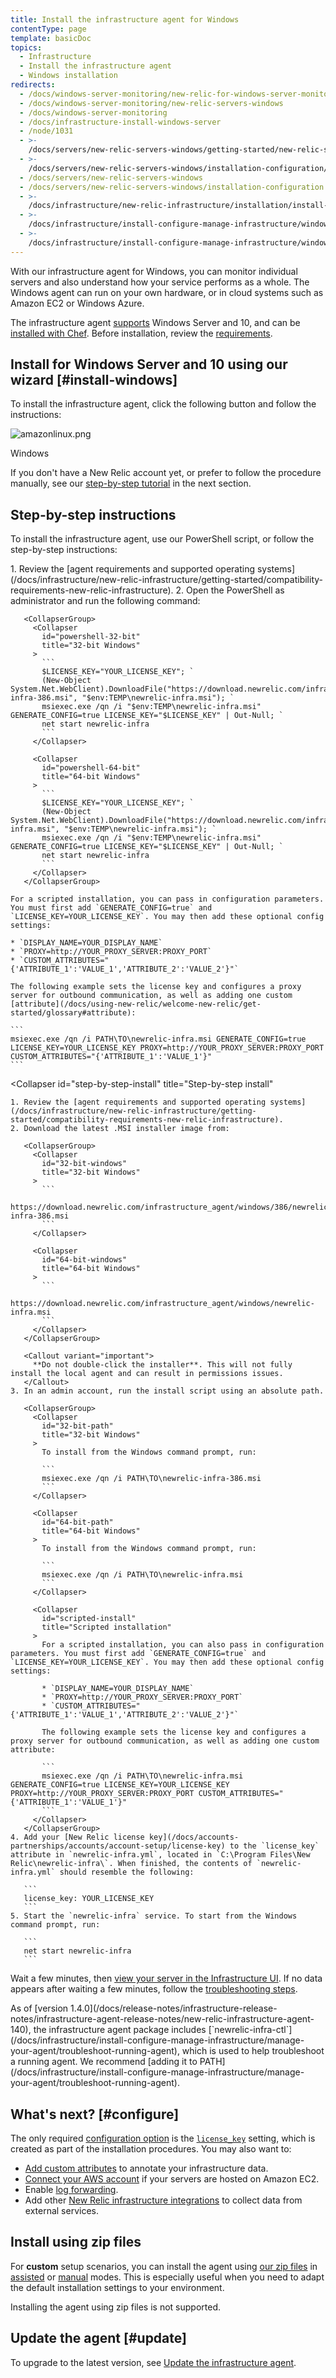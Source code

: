 ```yaml
---
title: Install the infrastructure agent for Windows
contentType: page
template: basicDoc
topics:
  - Infrastructure
  - Install the infrastructure agent
  - Windows installation
redirects:
  - /docs/windows-server-monitoring/new-relic-for-windows-server-monitoring
  - /docs/windows-server-monitoring/new-relic-servers-windows
  - /docs/windows-server-monitoring
  - /docs/infrastructure-install-windows-server
  - /node/1031
  - >-
    /docs/servers/new-relic-servers-windows/getting-started/new-relic-servers-windows
  - >-
    /docs/servers/new-relic-servers-windows/installation-configuration/install-servers-windows
  - /docs/servers/new-relic-servers-windows
  - /docs/servers/new-relic-servers-windows/installation-configuration
  - >-
    /docs/infrastructure/new-relic-infrastructure/installation/install-infrastructure-windows-server
  - >-
    /docs/infrastructure/install-configure-manage-infrastructure/windows-installation/install-infrastructure-windows-server-using-package-manager
  - >-
    /docs/infrastructure/install-configure-manage-infrastructure/windows-installation/install-infrastructure-windows-server-using-msi-installer
---
```


With our infrastructure agent for Windows, you can monitor individual servers and also understand how your service performs as a whole. The Windows agent can run on your own hardware, or in cloud systems such as Amazon EC2 or Windows Azure.

The infrastructure agent [supports](/docs/infrastructure/install-infrastructure-agent/get-started/requirements-infrastructure-agent) Windows Server and 10, and can be [installed with Chef](https://docs.newrelic.com/docs/infrastructure/new-relic-infrastructure/config-management-tools/configure-new-relic-infrastructure-using-chef). Before installation, review the [requirements](/docs/infrastructure/new-relic-infrastructure/getting-started/compatibility-requirements-new-relic-infrastructurets).

## Install for Windows Server and 10 using our wizard [#install-windows]

To install the infrastructure agent, click the following button and follow the instructions:

![amazonlinux.png](./images/windows.png)

Windows

If you don't have a New Relic account yet, or prefer to follow the procedure manually, see our [step-by-step tutorial](#step-by-step-instructions) in the next section.

## Step-by-step instructions

To install the infrastructure agent, use our PowerShell script, or follow the step-by-step instructions:

<CollapserGroup>
  <Collapser
    id="powershell-install"
    title="PowerShell install"
  >
    1. Review the [agent requirements and supported operating systems](/docs/infrastructure/new-relic-infrastructure/getting-started/compatibility-requirements-new-relic-infrastructure).
    2. Open the PowerShell as administrator and run the following command:

       <CollapserGroup>
         <Collapser
           id="powershell-32-bit"
           title="32-bit Windows"
         >
           ```
           $LICENSE_KEY="YOUR_LICENSE_KEY"; `
           (New-Object System.Net.WebClient).DownloadFile("https://download.newrelic.com/infrastructure_agent/windows/386/newrelic-infra-386.msi", "$env:TEMP\newrelic-infra.msi"); `
           msiexec.exe /qn /i "$env:TEMP\newrelic-infra.msi" GENERATE_CONFIG=true LICENSE_KEY="$LICENSE_KEY" | Out-Null; `
           net start newrelic-infra
           ```
         </Collapser>

         <Collapser
           id="powershell-64-bit"
           title="64-bit Windows"
         >
           ```
           $LICENSE_KEY="YOUR_LICENSE_KEY"; `
           (New-Object System.Net.WebClient).DownloadFile("https://download.newrelic.com/infrastructure_agent/windows/newrelic-infra.msi", "$env:TEMP\newrelic-infra.msi"); `
           msiexec.exe /qn /i "$env:TEMP\newrelic-infra.msi" GENERATE_CONFIG=true LICENSE_KEY="$LICENSE_KEY" | Out-Null; `
           net start newrelic-infra
           ```
         </Collapser>
       </CollapserGroup>

    For a scripted installation, you can pass in configuration parameters. You must first add `GENERATE_CONFIG=true` and `LICENSE_KEY=YOUR_LICENSE_KEY`. You may then add these optional config settings:

    * `DISPLAY_NAME=YOUR_DISPLAY_NAME`
    * `PROXY=http://YOUR_PROXY_SERVER:PROXY_PORT`
    * `CUSTOM_ATTRIBUTES="{'ATTRIBUTE_1':'VALUE_1','ATTRIBUTE_2':'VALUE_2'}"`

    The following example sets the license key and configures a proxy server for outbound communication, as well as adding one custom [attribute](/docs/using-new-relic/welcome-new-relic/get-started/glossary#attribute):

    ```
    msiexec.exe /qn /i PATH\TO\newrelic-infra.msi GENERATE_CONFIG=true LICENSE_KEY=YOUR_LICENSE_KEY PROXY=http://YOUR_PROXY_SERVER:PROXY_PORT CUSTOM_ATTRIBUTES="{'ATTRIBUTE_1':'VALUE_1'}"
    ```
  </Collapser>

  <Collapser
    id="step-by-step-install"
    title="Step-by-step install"
  >
    1. Review the [agent requirements and supported operating systems](/docs/infrastructure/new-relic-infrastructure/getting-started/compatibility-requirements-new-relic-infrastructure).
    2. Download the latest .MSI installer image from:

       <CollapserGroup>
         <Collapser
           id="32-bit-windows"
           title="32-bit Windows"
         >
           ```
           https://download.newrelic.com/infrastructure_agent/windows/386/newrelic-infra-386.msi​
           ```
         </Collapser>

         <Collapser
           id="64-bit-windows"
           title="64-bit Windows"
         >
           ```
           https://download.newrelic.com/infrastructure_agent/windows/newrelic-infra.msi
           ```
         </Collapser>
       </CollapserGroup>

       <Callout variant="important">
         **Do not double-click the installer**. This will not fully install the local agent and can result in permissions issues.
       </Callout>
    3. In an admin account, run the install script using an absolute path.

       <CollapserGroup>
         <Collapser
           id="32-bit-path"
           title="32-bit Windows"
         >
           To install from the Windows command prompt, run:

           ```
           msiexec.exe /qn /i PATH\TO\newrelic-infra-386.msi
           ```
         </Collapser>

         <Collapser
           id="64-bit-path"
           title="64-bit Windows"
         >
           To install from the Windows command prompt, run:

           ```
           msiexec.exe /qn /i PATH\TO\newrelic-infra.msi
           ```
         </Collapser>

         <Collapser
           id="scripted-install"
           title="Scripted installation"
         >
           For a scripted installation, you can also pass in configuration parameters. You must first add `GENERATE_CONFIG=true` and `LICENSE_KEY=YOUR_LICENSE_KEY`. You may then add these optional config settings:

           * `DISPLAY_NAME=YOUR_DISPLAY_NAME`
           * `PROXY=http://YOUR_PROXY_SERVER:PROXY_PORT`
           * `CUSTOM_ATTRIBUTES="{'ATTRIBUTE_1':'VALUE_1','ATTRIBUTE_2':'VALUE_2'}"`

           The following example sets the license key and configures a proxy server for outbound communication, as well as adding one custom attribute:

           ```
           msiexec.exe /qn /i PATH\TO\newrelic-infra.msi GENERATE_CONFIG=true LICENSE_KEY=YOUR_LICENSE_KEY PROXY=http://YOUR_PROXY_SERVER:PROXY_PORT CUSTOM_ATTRIBUTES="{'ATTRIBUTE_1':'VALUE_1'}"
           ```
         </Collapser>
       </CollapserGroup>
    4. Add your [New Relic license key](/docs/accounts-partnerships/accounts/account-setup/license-key) to the `license_key` attribute in `newrelic-infra.yml`, located in `C:\Program Files\New Relic\newrelic-infra\`. When finished, the contents of `newrelic-infra.yml` should resemble the following:

       ```
       license_key: YOUR_LICENSE_KEY
       ```
    5. Start the `newrelic-infra` service. To start from the Windows command prompt, run:

       ```
       net start newrelic-infra
       ```
  </Collapser>
</CollapserGroup>

Wait a few minutes, then [view your server in the Infrastructure UI](/docs/infrastructure/new-relic-infrastructure/infrastructure-ui-pages/infrastructure-compute-page-measure-resource-usage). If no data appears after waiting a few minutes, follow the [troubleshooting steps](/docs/infrastructure/new-relic-infrastructure/troubleshooting/no-data-appears-infrastructure).

<Callout variant="tip">
  As of [version 1.4.0](/docs/release-notes/infrastructure-release-notes/infrastructure-agent-release-notes/new-relic-infrastructure-agent-140), the infrastructure agent package includes [`newrelic-infra-ctl`](/docs/infrastructure/install-configure-manage-infrastructure/manage-your-agent/troubleshoot-running-agent), which is used to help troubleshoot a running agent. We recommend [adding it to PATH](/docs/infrastructure/install-configure-manage-infrastructure/manage-your-agent/troubleshoot-running-agent).
</Callout>

## What's next? [#configure]

The only required [configuration option](/docs/infrastructure/install-configure-infrastructure/configuration/configure-infrastructure-agent) is the [`license_key`](/docs/Infrastructure-configure-your-agent#conf-license_key) setting, which is created as part of the installation procedures. You may also want to:

* [Add custom attributes](/docs/Infrastructure-configure-your-agent#conf-custom_attributes) to annotate your infrastructure data.
* [Connect your AWS account](/docs/infrastructure-amazon-aws-ec2-integration#connect) if your servers are hosted on Amazon EC2.
* Enable [log forwarding](/docs/logs/enable-new-relic-logs/1-enable-logs/forward-your-logs-using-new-relic-infrastructure-agent).
* Add other [New Relic infrastructure integrations](/docs/infrastructure/integrations-getting-started/getting-started/introduction-infrastructure-integrations) to collect data from external services.

## Install using zip files

For **custom** setup scenarios, you can install the agent using [our zip files](https://download.newrelic.com/infrastructure_agent/binaries/windows/ "Link opens in a new window.") in [assisted](/docs/infrastructure/install-configure-infrastructure/windows-installation/assisted-install-infrastructure-windows) or [manual](/docs/infrastructure/install-configure-infrastructure/windows-installation/manual-install-infrastructure-windows) modes. This is especially useful when you need to adapt the default installation settings to your environment.

<Callout variant="caution">
  Installing the agent using zip files is not supported.
</Callout>

## Update the agent [#update]

To upgrade to the latest version, see [Update the infrastructure agent](/docs/infrastructure/new-relic-infrastructure/installation/update-infrastructure-agent).
